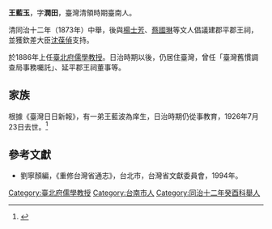 '''王藍玉'''，字'''潤田'''，臺灣清領時期臺南人。

清同治十二年（1873年）中舉，後與[[楊士芳|楊士芳]]、[[蔡國琳|蔡國琳]]等文人倡議建郡平郡王祠，並獲欽差大臣[[沈葆偵|沈葆偵]]支持。

於1886年上任[[臺北府儒學教授|臺北府儒學教授]]。日治時期以後，仍居住臺灣，曾任「臺灣舊慣調查局事務囑託」、延平郡王祠董事等。

==家族==
根據《臺灣日日新報》，有一弟王藍波為庠生，日治時期仍從事教育，1926年7月23日去世。<ref>{{cite news |title=赤崁／弱一秀才 |work=臺灣日日新報 |date=1926-08-22}}</ref>

==參考文獻==
{{reflist}}
*劉寧顏編，《重修台灣省通志》，台北市，台灣省文獻委員會，1994年。

{{start box}}
{{s-before|[[馮夢辛|馮夢辛]]}}
{{s-title|[[台北府儒學教授|台北府儒學教授]]|1886年上任}}
{{s-after|[[黃煥奎|黃煥奎]]}}
{{end box}}
{{清朝人物小作品}}

[[Category:臺北府儒學教授|Category:臺北府儒學教授]]
[[Category:台南市人|Category:台南市人]]
[[Category:同治十二年癸酉科舉人|Category:同治十二年癸酉科舉人]]